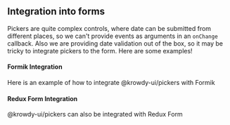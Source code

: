 
<PageMeta title="Form integration" />

## Integration into forms

Pickers are quite complex controls, where date can be submitted
from different places, so we can't provide events as arguments in
an `onChange` callback. Also we are providing date validation out of
the box, so it may be tricky to integrate pickers to the form.
Here are some examples!

<Ad />

#### Formik Integration

Here is an example of how to integrate @krowdy-ui/pickers with Formik

<Example source={FormikExample} />

#### Redux Form Integration

@krowdy-ui/pickers can also be integrated with Redux Form

<Example source={ReduxFormExample} />
